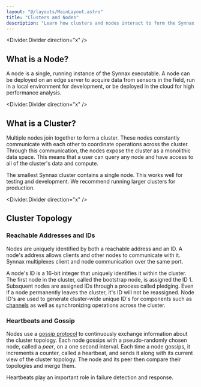 ```yaml
---
layout: "@/layouts/MainLayout.astro"
title: "Clusters and Nodes"
description: "Learn how clusters and nodes interact to form the Synnax database."
---
```


<Divider.Divider direction="x" />

## What is a Node?

A node is a single, running instance of the Synnax executable. A node can be
deployed on an edge server to acquire data from sensors in the field, run in a
local environment for development, or be deployed in the cloud for high
performance analysis.

<Divider.Divider direction="x" />

## What is a Cluster?

Multiple nodes join together to form a cluster. These nodes constantly
communicate with each other to coordinate operations across the cluster. Through
this communication, the nodes expose the cluster as a monolithic data space.
This means that a user can query any node and have access to all of the
cluster's data and compute.

The smallest Synnax cluster contains a single node. This works well for testing
and development. We recommend running larger clusters for production.

<Divider.Divider direction="x" />

## Cluster Topology

### Reachable Addresses and IDs

Nodes are uniquely identified by both a reachable address and an ID. A node's
address allows clients and other nodes to communicate with it. Synnax
multiplexes client and node communication over the same port.

A node's ID is a 16-bit integer that uniquely identifies it within the cluster.
The first node in the cluster, called the bootstrap node, is assigned the ID 1.
Subsquent nodes are assigned IDs through a process called pledging. Even if a
node permanently leaves the cluster, it's ID will not be reassigned. Node ID's
are used to generate cluster-wide unique ID's for components such as
[channels](channels) as well as synchronizing operations across the cluster.

### Heartbeats and Gossip

Nodes use a [gossip protocol](https://en.wikipedia.org/wiki/Gossip_protocol#:~:text=A%20gossip%20protocol%20or%20epidemic,all%20members%20of%20a%20group.)
to continuously exchange information about the cluster topology. Each node
gossips with a pseudo-randomly chosen node, called a _peer_, on a one second
interval. Each time a node gossips, it increments a counter, called a heartbeat,
and sends it along with its current view of the cluster topology. The node and
its peer then compare their topologies and merge them.

Heartbeats play an important role in failure detection and response.
